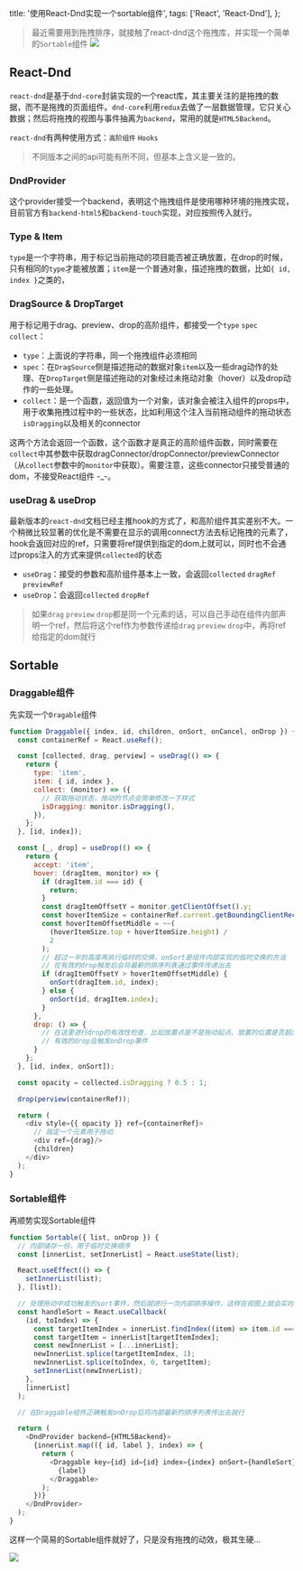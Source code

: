 
  title: '使用React-Dnd实现一个sortable组件',
  tags: ['React', 'React-Dnd'],
};

> 最近需要用到拖拽排序，就接触了react-dnd这个拖拽库，并实现一个简单的`Sortable`组件
> ![](../images/dance.gif)

## React-Dnd

`react-dnd`是基于`dnd-core`封装实现的一个react库，其主要关注的是拖拽的数据，而不是拖拽的页面组件。`dnd-core`利用`redux`去做了一层数据管理，它只关心数据；然后将拖拽的视图与事件抽离为`backend`，常用的就是`HTML5Backend`。

`react-dnd`有两种使用方式：`高阶组件` `Hooks`

> 不同版本之间的api可能有所不同，但基本上含义是一致的。

### DndProvider

这个provider接受一个backend，表明这个拖拽组件是使用哪种环境的拖拽实现，目前官方有`backend-html5`和`backend-touch`实现，对应按照传入就行。

### Type & Item

`type`是一个字符串，用于标记当前拖动的项目能否被正确放置，在drop的时候，只有相同的`type`才能被放置；`item`是一个普通对象，描述拖拽的数据，比如`{ id, index }`之类的，

### DragSource & DropTarget

用于标记用于drag、preview、drop的高阶组件，都接受一个`type` `spec` `collect`：

- `type`：上面说的字符串，同一个拖拽组件必须相同
- `spec`：在`DragSource`侧是描述拖动的数据对象`item`以及一些drag动作的处理、在`DropTarget`侧是描述拖动的对象经过未拖动对象（hover）以及drop动作的一些处理。
- `collect`：是一个函数，返回值为一个对象，该对象会被注入组件的props中，用于收集拖拽过程中的一些状态，比如利用这个注入当前拖动组件的拖动状态`isDragging`以及相关的connector

这两个方法会返回一个函数，这个函数才是真正的高阶组件函数，同时需要在`collect`中其参数中获取dragConnector/dropConnector/previewConnector（从`collect`参数中的`monitor`中获取）。需要注意，这些connector只接受普通的dom，不接受React组件 -_-。

### useDrag & useDrop

最新版本的`react-dnd`文档已经主推hook的方式了，和高阶组件其实差别不大。一个稍微比较显著的优化是不需要在显示的调用connect方法去标记拖拽的元素了，hook会返回对应的ref，只需要将ref提供到指定的dom上就可以，同时也不会通过props注入的方式来提供`collected`的状态

- `useDrag`：接受的参数和高阶组件基本上一致，会返回`collected` `dragRef` `previewRef`
- `useDrop`：会返回`collected` `dropRef`

> 如果`drag` `preview` `drop`都是同一个元素的话，可以自己手动在组件内部声明一个ref，然后将这个ref作为参数传递给`drag` `preview` `drop`中，再将ref给指定的dom就行

## Sortable
### Draggable组件

先实现一个`Dragable`组件

```js
function Draggable({ index, id, children, onSort, onCancel, onDrop }) {
  const containerRef = React.useRef();

  const [collected, drag, perview] = useDrag(() => {
    return {
      type: 'item',
      item: { id, index },
      collect: (monitor) => ({
        // 获取拖动状态，拖动的节点会简单修改一下样式
        isDragging: monitor.isDragging(),
      }),
    };
  }, [id, index]);

  const [_, drop] = useDrop(() => {
    return {
      accept: 'item',
      hover: (dragItem, monitor) => {
        if (dragItem.id === id) {
          return;
        }
        const dragItemOffsetY = monitor.getClientOffset().y;
        const hoverItemSize = containerRef.current.getBoundingClientRect();
        const hoverItemOffsetMiddle = ~~(
          (hoverItemSize.top + hoverItemSize.height) /
          2
        );
        // 超过一半的高度再执行临时的交换，onSort是组件内部实现的临时交换的方法
        // 在有效的drop触发后会将最新的排序列表通过事件传递出去
        if (dragItemOffsetY > hoverItemOffsetMiddle) {
          onSort(dragItem.id, index);
        } else {
          onSort(id, dragItem.index);
        }
      },
      drop: () => {
        // 在这里进行drop的有效性检查，比如放置点是不是拖动起点、放置的位置是否超出组件外部等
        // 有效的drop会触发onDrop事件
      }
    };
  }, [id, index, onSort]);

  const opacity = collected.isDragging ? 0.5 : 1;

  drop(perview(containerRef));

  return (
    <div style={{ opacity }} ref={containerRef}>
      // 指定一个元素用于拖动
      <div ref={drag}/>
      {children}
    </div>
  );
}
```

### Sortable组件

再顺势实现Sortable组件

```js
function Sortable({ list, onDrop }) {
  // 内部储存一份，用于临时交换顺序
  const [innerList, setInnerList] = React.useState(list);

  React.useEffect(() => {
    setInnerList(list);
  }, [list]);

  // 处理拖动中成功触发的sort事件，然后就进行一次内部排序操作，这样在视图上就会实时显示顺序
  const handleSort = React.useCallback(
    (id, toIndex) => {
      const targetItemIndex = innerList.findIndex((item) => item.id === id);
      const targetItem = innerList[targetItemIndex];
      const newInnerList = [...innerList];
      newInnerList.splice(targetItemIndex, 1);
      newInnerList.splice(toIndex, 0, targetItem);
      setInnerList(newInnerList);
    },
    [innerList]
  );

  // 在Draggable组件正确触发onDrop后将内部最新的排序列表传出去就行

  return (
    <DndProvider backend={HTML5Backend}>
      {innerList.map(({ id, label }, index) => {
        return (
          <Draggable key={id} id={id} index={index} onSort={handleSort}>
            {label}
          </Draggable>
        );
      })}
    </DndProvider>
  );
}
```

这样一个简易的Sortable组件就好了，只是没有拖拽的动效，极其生硬...

![](../images/sortable.gif)

